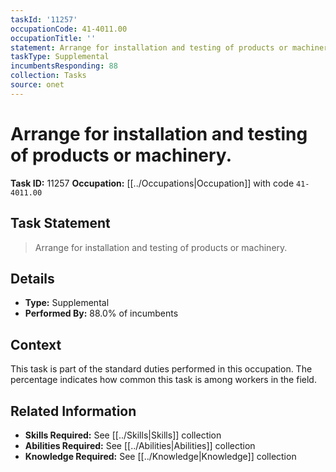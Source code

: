 ```yaml
---
taskId: '11257'
occupationCode: 41-4011.00
occupationTitle: ''
statement: Arrange for installation and testing of products or machinery.
taskType: Supplemental
incumbentsResponding: 88
collection: Tasks
source: onet
---
```

# Arrange for installation and testing of products or machinery.

**Task ID:** 11257
**Occupation:** [[../Occupations|Occupation]] with code `41-4011.00`

## Task Statement

> Arrange for installation and testing of products or machinery.

## Details

- **Type:** Supplemental
- **Performed By:** 88.0% of incumbents

## Context

This task is part of the standard duties performed in this occupation. The percentage indicates how common this task is among workers in the field.

## Related Information

- **Skills Required:** See [[../Skills|Skills]] collection
- **Abilities Required:** See [[../Abilities|Abilities]] collection
- **Knowledge Required:** See [[../Knowledge|Knowledge]] collection
